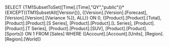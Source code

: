 SELECT {TM1SubsetToSet([Time].[Time],"QY","public")}*{EXCEPT({TM1SubsetAll([Version])}, {[Version].[Version].[Forecast], [Version].[Version].[Variance %]}, ALL)} ON 0, {[Product].[Product].[Total], [Product].[Product].[S Series], [Product].[Product].[L Series], [Product].[Product].[T Series], [Product].[Product].[SUV], [Product].[Product].[Sports]} ON 1 FROM [Sales] WHERE ([Account].[Account].[Units], [Region].[Region].[World])